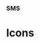 
### SMS

# Icons

<div style={{
  border: "0.2rem dashed #9747FF",
  borderRadius: "0.5rem",
  padding: "1rem",
  display: "flex",
  justifyContent: "space-around",
  alignItems: "center"
}}>
  <ArrowDown />
  <Camera />
  <Check />
  <Plus />
  <RightArrow />
  <Xmark />
  <Trash />
</div>
